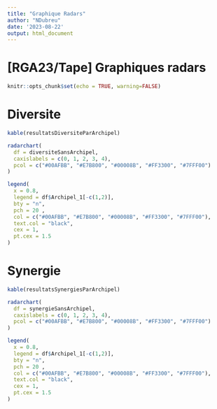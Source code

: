 ```yaml
---
title: "Graphique Radars"
author: "NDubreu"
date: '2023-08-22'
output: html_document
---
```


# [RGA23/Tape] Graphiques radars 

```r
knitr::opts_chunk$set(echo = TRUE, warning=FALSE)

```

# Diversite

```r
kable(resultatsDiversiteParArchipel)
```
        
```r
radarchart(
  df = diversiteSansArchipel,
  caxislabels = c(0, 1, 2, 3, 4),
  pcol = c("#00AFBB", "#E7B800", "#00008B", "#FF3300", "#7FFF00")
)

legend(
  x = 0.8,  
  legend = df$Archipel_1[-c(1,2)], 
  bty = "n", 
  pch = 20 , 
  col = c("#00AFBB", "#E7B800", "#00008B", "#FF3300", "#7FFF00"),
  text.col = "black", 
  cex = 1, 
  pt.cex = 1.5
)
```


# Synergie

```r
kable(resultatsSynergiesParArchipel)
```

```r
radarchart(
  df = synergieSansArchipel,
  caxislabels = c(0, 1, 2, 3, 4),
  pcol = c("#00AFBB", "#E7B800", "#00008B", "#FF3300", "#7FFF00")
)

legend(
  x = 0.8,  
  legend = df$Archipel_1[-c(1,2)], 
  bty = "n", 
  pch = 20 , 
  col = c("#00AFBB", "#E7B800", "#00008B", "#FF3300", "#7FFF00"),
  text.col = "black", 
  cex = 1, 
  pt.cex = 1.5
)
```